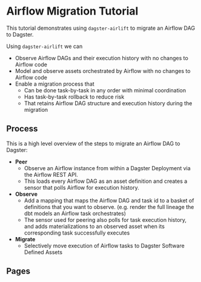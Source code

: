 # Airflow Migration Tutorial

This tutorial demonstrates using `dagster-airlift` to migrate an Airflow DAG to Dagster.

Using `dagster-airlift` we can

- Observe Airflow DAGs and their execution history with no changes to Airflow code
- Model and observe assets orchestrated by Airflow with no changes to Airflow code
- Enable a migration process that
  - Can be done task-by-task in any order with minimal coordination
  - Has task-by-task rollback to reduce risk
  - That retains Airflow DAG structure and execution history during the migration

## Process

This is a high level overview of the steps to migrate an Airflow DAG to Dagster:

- **Peer**
  - Observe an Airflow instance from within a Dagster Deployment via the Airflow REST API.
  - This loads every Airflow DAG as an asset definition and creates a sensor that polls Airflow for execution history.
- **Observe**
  - Add a mapping that maps the Airflow DAG and task id to a basket of definitions that you want to observe. (e.g. render the full lineage the dbt models an Airflow task orchestrates)
  - The sensor used for peering also polls for task execution history, and adds materializations to an observed asset when its corresponding task successfully executes
- **Migrate**
  - Selectively move execution of Airflow tasks to Dagster Software Defined Assets

## Pages

<ArticleList>
  <ArticleListItem
    title="Setup"
    href="/integrations/airlift/tutorial/setup"
  ></ArticleListItem>
  <ArticleListItem
    title="Peer"
    href="/integrations/airlift/tutorial/peer"
  ></ArticleListItem>
  <ArticleListItem
    title="Observe"
    href="/integrations/airlift/tutorial/observe"
  ></ArticleListItem>
  <ArticleListItem
    title="Migrate"
    href="/integrations/airlift/tutorial/migrate"
  ></ArticleListItem>
  <ArticleListItem
    title="Decomission the DAG"
    href="/integrations/airlift/tutorial/decomission"
  ></ArticleListItem>
</ArticleList>
